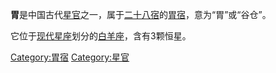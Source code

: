 '''胃'''是中国古代[[星官|星官]]之一，属于[[二十八宿|二十八宿]]的[[胃宿|胃宿]]，意为“胃”或“谷仓”。

它位于[[星座列表|现代星座]]划分的[[白羊座|白羊座]]，含有3颗恒星。

[[Category:胃宿|Category:胃宿]]
[[Category:星官|Category:星官]]